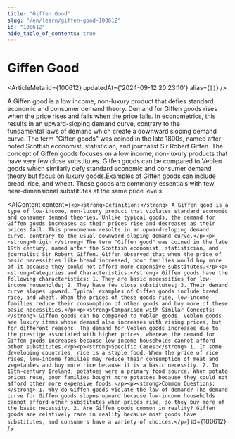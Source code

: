 ```yaml
---
title: "Giffen Good"
slug: "/en/learn/giffen-good-100612"
id: "100612"
hide_table_of_contents: true
---
```



# Giffen Good

<ArticleMeta id={100612} updatedAt={'2024-09-12 20:23:10'} alias={`[]`} />
<div className='border-solid border-b border-t-0 my-4 border-[var(--ifm-color-gray-300)]' />

A Giffen good is a low income, non-luxury product that defies standard economic and consumer demand theory. Demand for Giffen goods rises when the price rises and falls when the price falls. In econometrics, this results in an upward-sloping demand curve, contrary to the fundamental laws of demand which create a downward sloping demand curve. The term "Giffen goods" was coined in the late 1800s, named after noted Scottish economist, statistician, and journalist Sir Robert Giffen. The concept of Giffen goods focuses on a low income, non-luxury products that have very few close substitutes. Giffen goods can be compared to Veblen goods which similarly defy standard economic and consumer demand theory but focus on luxury goods.Examples of Giffen goods can include bread, rice, and wheat. These goods are commonly essentials with few near-dimensional substitutes at the same price levels.

<AIContent content={`<p><strong>Definition:</strong> A Giffen good is a type of low-income, non-luxury product that violates standard economic and consumer demand theories. Unlike typical goods, the demand for Giffen goods increases as their prices rise and decreases as their prices fall. This phenomenon results in an upward-sloping demand curve, contrary to the usual downward-sloping demand curve.</p><p><strong>Origin:</strong> The term "Giffen good" was coined in the late 19th century, named after the Scottish economist, statistician, and journalist Sir Robert Giffen. Giffen observed that when the price of basic necessities like bread increased, poor families would buy more of it because they could not afford more expensive substitutes.</p><p><strong>Categories and Characteristics:</strong> Giffen goods have the following characteristics: 1. They are basic necessities for low-income households; 2. They have few close substitutes; 3. Their demand curve slopes upward. Typical examples of Giffen goods include bread, rice, and wheat. When the prices of these goods rise, low-income families reduce their consumption of other goods and buy more of these basic necessities.</p><p><strong>Comparison with Similar Concepts:</strong> Giffen goods can be compared to Veblen goods. Veblen goods are luxury items whose demand also increases with rising prices, but for different reasons. The demand for Veblen goods increases due to the prestige associated with higher prices, whereas the demand for Giffen goods increases because low-income households cannot afford other substitutes.</p><p><strong>Specific Cases:</strong> 1. In some developing countries, rice is a staple food. When the price of rice rises, low-income families may reduce their consumption of meat and vegetables and buy more rice because it is a basic necessity. 2. In 19th-century Ireland, potatoes were a primary food source. When potato prices rose, poor families bought more potatoes because they could not afford other more expensive foods.</p><p><strong>Common Questions:</strong> 1. Why do Giffen goods violate the law of demand? The demand curve for Giffen goods slopes upward because low-income households cannot afford other substitutes when prices rise, so they buy more of the basic necessity. 2. Are Giffen goods common in reality? Giffen goods are relatively rare in reality because most goods have substitutes, and consumers have a variety of choices.</p>`} id={100612} />
